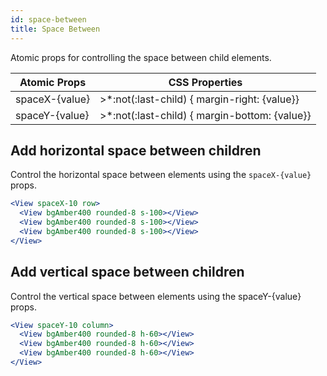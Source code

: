 ```yaml
---
id: space-between
title: Space Between
---
```


Atomic props for controlling the space between child elements.

| Atomic Props   | CSS Properties                                 |
| -------------- | ---------------------------------------------- |
| spaceX-{value} | >\*:not(:last-child) { margin-right: {value}}  |
| spaceY-{value} | >\*:not(:last-child) { margin-bottom: {value}} |

## Add horizontal space between children

Control the horizontal space between elements using the `spaceX-{value}` props.

```jsx live
<View spaceX-10 row>
  <View bgAmber400 rounded-8 s-100></View>
  <View bgAmber400 rounded-8 s-100></View>
  <View bgAmber400 rounded-8 s-100></View>
</View>
```

## Add vertical space between children

Control the vertical space between elements using the spaceY-{value} props.

```jsx live
<View spaceY-10 column>
  <View bgAmber400 rounded-8 h-60></View>
  <View bgAmber400 rounded-8 h-60></View>
  <View bgAmber400 rounded-8 h-60></View>
</View>
```
